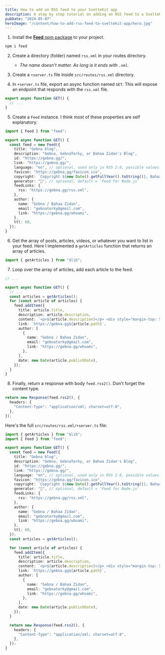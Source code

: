 ```yaml
---
title: How to add an RSS feed to your SvelteKit app
description: A step by step tutorial on adding an RSS feed to a SvelteKit project
pubDate: "2024-05-07"
heroImage: "/content/how-to-add-rss-feed-to-sveltekit-app/hero.jpg"
---
```


1. Install the [**Feed** npm package](https://www.npmjs.com/package/feed) to your project.

```bash
npm i feed
```

2. Create a directory (folder) named `rss.xml` in your routes directory.

   - _The name doesn't matter. As long is it ends with `.xml`._

3. Create a `+server.ts` file inside `src/routes/rss.xml` directory.
4. In `+server.ts` file, export an async function named `GET`. This will expose an endpoint that responds with the `rss.xml` file.

```ts
export async function GET() {
  // ...
}
```

5. Create a `Feed` instance. I think most of these properties are self explanatory.

```ts
import { Feed } from "feed";

export async function GET() {
  const feed = new Feed({
    title: "Gebna blog",
    description: "Gebna, GebnaTorky, or Bahaa Zidan's Blog",
    id: "https://gebna.gg/",
    link: "https://gebna.gg/",
    language: "en", // optional, used only in RSS 2.0, possible values: http://www.w3.org/TR/REC-html40/struct/dirlang.html#langcodes
    favicon: "https://gebna.gg/favicon.ico",
    copyright: `Copyright ${new Date().getFullYear().toString()}, Bahaa Zidan / Gebna`,
    generator: "🍉", // optional, default = 'Feed for Node.js'
    feedLinks: {
      rss: "https://gebna.gg/rss.xml",
    },
    author: {
      name: "Gebna / Bahaa Zidan",
      email: "gebnatorky@gmail.com",
      link: "https://gebna.gg/whoami",
    },
    ttl: 60,
  });
}
```

6. Get the array of posts, articles, videos, or whatever you want to list in your feed. Here I implemented a `getArticles` function that returns an array of articles.

```ts
import { getArticles } from "$lib";
```

7. Loop over the array of articles, add each article to the feed.

```ts
// ...

export async function GET() {
  // ...
  const articles = getArticles();
  for (const article of articles) {
    feed.addItem({
      title: article.title,
      description: article.description,
      content: `<p>${article.description}</p> <div style="margin-top: 50px; font-style: italic;"> <strong><a href="https://gebna.gg${article.path}">Keep reading</a>.</strong> </div> <br /> <br />`,
      link: `https://gebna.gg${article.path}`,
      author: [
        {
          name: "Gebna / Bahaa Zidan",
          email: "gebnatorky@gmail.com",
          link: "https://gebna.gg/whoami",
        },
      ],
      date: new Date(article.publishDate),
    });
  }
}
```

8. Finally, return a response with body `feed.rss2()`. Don't forget the content type.

```ts
return new Response(feed.rss2(), {
  headers: {
    "Content-Type": "application/xml; charset=utf-8",
  },
});
```

Here's the full `src/routes/rss.xml/+server.ts` file:

```ts
import { getArticles } from "$lib";
import { Feed } from "feed";

export async function GET() {
  const feed = new Feed({
    title: "Gebna blog",
    description: "Gebna, GebnaTorky, or Bahaa Zidan's Blog",
    id: "https://gebna.gg/",
    link: "https://gebna.gg/",
    language: "en", // optional, used only in RSS 2.0, possible values: http://www.w3.org/TR/REC-html40/struct/dirlang.html#langcodes
    favicon: "https://gebna.gg/favicon.ico",
    copyright: `Copyright ${new Date().getFullYear().toString()}, Bahaa Zidan / Gebna`,
    generator: "🍉", // optional, default = 'Feed for Node.js'
    feedLinks: {
      rss: "https://gebna.gg/rss.xml",
    },
    author: {
      name: "Gebna / Bahaa Zidan",
      email: "gebnatorky@gmail.com",
      link: "https://gebna.gg/whoami",
    },
    ttl: 60,
  });
  const articles = getArticles();

  for (const article of articles) {
    feed.addItem({
      title: article.title,
      description: article.description,
      content: `<p>${article.description}</p> <div style="margin-top: 50px; font-style: italic;"> <strong><a href="https://gebna.gg${article.path}">Keep reading</a>.</strong> </div> <br /> <br />`,
      link: `https://gebna.gg${article.path}`,
      author: [
        {
          name: "Gebna / Bahaa Zidan",
          email: "gebnatorky@gmail.com",
          link: "https://gebna.gg/whoami",
        },
      ],
      date: new Date(article.publishDate),
    });
  }

  return new Response(feed.rss2(), {
    headers: {
      "Content-Type": "application/xml; charset=utf-8",
    },
  });
}
```
